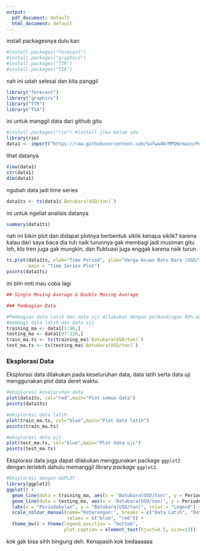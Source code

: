 ```yaml
---
output:
  pdf_document: default
  html_document: default
---
```

install packagesnya dulu kan
```r
#install.packages("forecast")
#install.packages("graphics")
#install.packages("TTR")
#install.packages("TSA")
```

nah ini udah selesai dan kita panggil
```r
library("forecast")
library("graphics")
library("TTR")
library("TSA")
```

ini untuk manggil data dari github gitu
```r
#install.packages("rio") #install jika belum ada
library(rio)
data1 <- import("https://raw.githubusercontent.com/Safwa40/MPDW/main/Pertemuan%201/Data1.csv")
```

lihat datanya
```r
View(data1)
str(data1)
dim(data1)
```

ngubah data jadi time series
```r
data1ts <- ts(data1$`Batubara(USD/ton)`)
```

ini untuk ngeliat analisis datanya
```r
summary(data1ts)
```

nah ini bikin plot dan didapat plotnya berbentuk siklik
kenapa siklik? karena kalau dari saya baca dia tuh naik turunnya gak membagi jadi musiman gitu loh, klo tren juga gak mungkin, dan fluktuasi juga enggak karena naik turun.
```r
ts.plot(data1ts, xlab="Time Period", ylab="Harga Acuan Batu Bara (USD/ton)", 
        main = "Time Series Plot")
points(data1ts)
```

ini blm nnti mau coba lagi
```r
## Single Moving Average & Double Moving Average

### Pembagian Data

#Pembagian data latih dan data uji dilakukan dengan perbandingan 80% data latih dan 20% data uji.
#membagi data latih dan data uji
training_ma <- data1[1:96,]
testing_ma <- data1[97:120,]
train_ma.ts <- ts(training_ma$`Batubara(USD/ton)`)
test_ma.ts <- ts(testing_ma$`Batubara(USD/ton)`)
```

### Eksplorasi Data

Eksplorasi data dilakukan pada keseluruhan data, data latih serta data uji menggunakan plot data deret waktu.

```r
#eksplorasi keseluruhan data
plot(data1ts, col="red",main="Plot semua data")
points(data1ts)

#eksplorasi data latih
plot(train_ma.ts, col="blue",main="Plot data latih")
points(train_ma.ts)

#eksplorasi data uji
plot(test_ma.ts, col="blue",main="Plot data uji")
points(test_ma.ts)
```

Eksplorasi data juga dapat dilakukan menggunakan package `ggplot2` dengan terlebih dahulu memanggil library *package* `ggplot2`.

```r
#Eksplorasi dengan GGPLOT
library(ggplot2)
ggplot() + 
  geom_line(data = training_ma, aes(x = 'Batubara(USD/ton)', y = Periodebulan, col = "Data Latih")) +
  geom_line(data = testing_ma, aes(x = 'Batubara(USD/ton)', y = Periodebulan, col = "Data Uji")) +
  labs(x = "Periodebulan", y = "Batubara(USD/ton)", color = "Legend") +
  scale_colour_manual(name="Keterangan:", breaks = c("Data Latih", "Data Uji"),
                      values = c("blue", "red")) + 
  theme_bw() + theme(legend.position = "bottom",
                     plot.caption = element_text(hjust=0.5, size=12))
```
kok gak bisa sihh bingung deh. Kenapasih kok bedaaaaaa